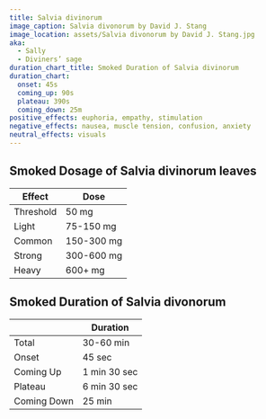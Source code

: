 ```yaml
---
title: Salvia divinorum
image_caption: Salvia divonorum by David J. Stang
image_location: assets/Salvia divonorum by David J. Stang.jpg
aka:
  - Sally
  - Diviners’ sage
duration_chart_title: Smoked Duration of Salvia divinorum
duration_chart:
  onset: 45s
  coming_up: 90s
  plateau: 390s
  coming_down: 25m
positive_effects: euphoria, empathy, stimulation
negative_effects: nausea, muscle tension, confusion, anxiety
neutral_effects: visuals
---
```


## Smoked Dosage of Salvia divinorum leaves
| Effect | Dose |
| --- | --- |
| Threshold | 50 mg |
| Light | 75-150 mg |
| Common | 150-300 mg |
| Strong | 300-600 mg |
| Heavy | 600+ mg |

## Smoked Duration of Salvia divonorum
|  | Duration |
| --- | --- |
| Total | 30-60 min |
| Onset | 45 sec |
| Coming Up | 1 min 30 sec |
| Plateau | 6 min 30 sec |
| Coming Down | 25 min |





